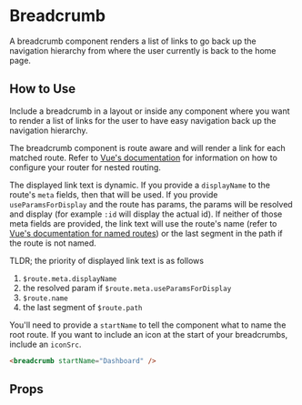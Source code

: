 
# Breadcrumb

A breadcrumb component renders a list of links to go back up the navigation hierarchy from where the user currently is back to the home page.

<Preview>
  <Story id="components-breadcrumb--primary" />
</Preview>

## How to Use

Include a breadcrumb in a layout or inside any component where you want to render a list of links for the user to have easy navigation back up the navigation hierarchy.

The breadcrumb component is route aware and will render a link for each matched route. Refer to [Vue's documentation](https://router.vuejs.org/guide/essentials/nested-routes.html) for information on how to configure your router for nested routing.

The displayed link text is dynamic. If you provide a `displayName` to the route's `meta` fields, then that will be used. If you provide `useParamsForDisplay` and the route has params, the params will be resolved and display (for example `:id` will display the actual id). If neither of those meta fields are provided, the link text will use the route's name (refer to [Vue's documentation for named routes](https://router.vuejs.org/guide/essentials/named-routes.html)) or the last segment in the path if the route is not named.

TLDR; the priority of displayed link text is as follows
1. `$route.meta.displayName`
2. the resolved param if `$route.meta.useParamsForDisplay`
3. `$route.name`
4. the last segment of `$route.path`

You'll need to provide a `startName` to tell the component what to name the root route. If you want to include an icon at the start of your breadcrumbs, include an `iconSrc`. 

```html
<breadcrumb startName="Dashboard" />
```

## Props

<ArgsTable story={PRIMARY_STORY} />